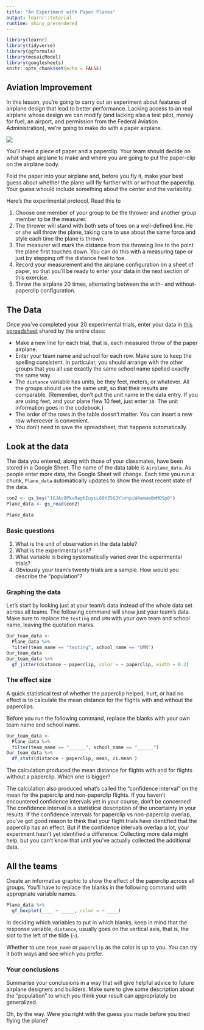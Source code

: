 ```yaml
---
title: "An Experiment with Paper Planes"
output: learnr::tutorial
runtime: shiny_prerendered
---
```


```r
library(learnr)
library(tidyverse)
library(ggformula)
library(mosaicModel)
library(googlesheets)
knitr::opts_chunk$set(echo = FALSE)
```

## Aviation Improvement

In this lesson, you're going to carry out an experiment about features of airplane design that lead to better performance. Lacking access to an real airplane whose design we can modify (and lacking also a test pilot, money for fuel, an airport, and permission from the Federal Aviation Administration), we're going to make do with a paper airplane.

![](images/hand-and-plane.png)

You'll need a piece of paper and a paperclip. Your team should decide on what shape airplane to make and where you are going to put the paper-clip on the airplane body.

Fold the paper into your airplane and, before you fly it, make your best guess about whether the plane will fly further with or without the paperclip. Your guess whould include something about the center and the variability.

Here's the experimental protocol. Read this to 

1. Choose one member of your group to be the thrower and another group member to be the measurer.
2. The thrower will stand with both sets of toes on a well-defined line. He or she will throw the plane, taking care to use about the same force and style each time the plane is thrown.
3. The measurer will mark the distance from the throwing line to the point the plane first touches down. You can do this with a measuring tape or just by stepping off the distance heel to toe.
4. Record your measurement and the airplane configuration on a sheet of paper, so that you'll be ready to enter your data in the next section of this exercise.
4. Throw the airplane 20 times, alternating between the with- and without-paperclip configuration.

## The Data

Once you've completed your 20 experimental trials, enter your data in [this  spreadsheet](https://docs.google.com/spreadsheets/d/1GJAc0PkvRagKEuyiL60YZ5G3YlnhpiW4amwa0mMOSp0/edit#gid=0) shared by the entire class:

* Make a new line for each trial, that is, each measured throw of the paper airplane.
* Enter your team name and school for each row. Make sure to keep the spelling consistent. In particular, you should arrange with the other groups that you all use exactly the same school name spelled exactly the same way. 
* The `distance` variable has units, be they feet, meters, or whatever. All the groups should use the same unit, so that their results are comparable. (Remember, don't put the unit name in the data entry. If you are using feet, and your plane flew 10 feet, just enter `10`. The unit information goes in the codebook.)
* The order of the rows in the table doesn't matter. You can insert a new row whereever is convenient. 
* You don't need to save the spreadsheet, that happens automatically.

## Look at the data

The data you entered, along with those of your classmates, have been stored in a Google Sheet. The name of the data table is `Airplane_data`. 
As people enter more data, the Google Sheet will change. Each time you run a chunk, `Plane_data` automatically updates to show the most recent state of the data.

```r
con2 <- gs_key("1GJAc0PkvRagKEuyiL60YZ5G3YlnhpiW4amwa0mMOSp0")
Plane_data <- gs_read(con2)
```

```r
Plane_data 
```

### Basic questions

1. What is the unit of observation in the data table?
2. What is the experimental unit? 
3. What variable is being systematically varied over the experimental trials?
4. Obviously your team's twenty trials are a sample. How would you describe the "population"?

### Graphing the data

Let's start by looking just at your team's data instead of the whole data set across all teams. The following command will show just your team's data. Make sure to replace the `testing` and `UMN` with your own team and school name, leaving the quotation marks.

```r
Our_team_data <- 
  Plane_data %>%
  filter(team_name == "testing", school_name == "UMN")
Our_team_data
Our_team_data %>%
  gf_jitter(distance ~ paperclip, color = ~ paperclip, width = 0.2)
```

### The effect size

A quick statistical test of whether the paperclip helped, hurt, or had no effect is to calculate the mean distance for the flights with and without the paperclips. 

Before you run the following command, replace the blanks with your own team name and school name.



```r
Our_team_data <- 
  Plane_data %>%
  filter(team_name == "______", school_name == "______")
Our_team_data %>%
  df_stats(distance ~ paperclip, mean, ci.mean )
```

The calculation produced the mean distance for flights with and for flights without a paperclip. Which one is bigger?

The calculation also produced what's called the "confidence interval" on the mean for the paperclip and non-paperclip flights. If you haven't encountered confidence intervals yet in your course, don't be concerned! The confidence interval is a statistical description of the uncertainty in your results. If the confidence intervals for paperclip vs non-paperclip overlap, you've got good reason to think that your flight trials have identified that the paperclip has an effect. But if the confidence intervals overlap a lot, your experiment hasn't yet identified a difference. Collecting more data might help, but you can't know that until you've actually collected the additional data. 

## All the teams

Create an informative graphic to show the effect of the paperclip across all groups. You'll have to replace the blanks in the following command with appropriate variable names. 

```r
Plane_data %>%
  gf_boxplot(____ ~ _____, color = ~ ____)
```

In deciding which variables to put in which blanks, keep in mind that the response variable, `distance`, usually goes on the vertical axis, that is, the slot to the left of the tilde (`~`).

Whether to use `team_name` or `paperclip` as the color is up to you. You can try it both ways and see which you prefer. 


### Your conclusions

Summarise your conclusions in a way that will give helpful advice to future airplane designers and builders. Make sure to give some description about the "population" to which you think your result can appropriately be generalized.

Oh, by the way. Were you right with the guess you made before you tried flying the plane?